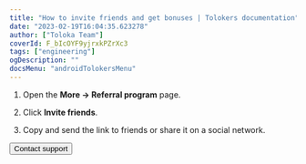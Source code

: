 ```yaml
---
title: "How to invite friends and get bonuses | Tolokers documentation"
date: "2023-02-19T16:04:35.623278"
author: ["Toloka Team"]
coverId: F_bIcOYF9yjrxkPZrXc3
tags: ["engineering"]
ogDescription: ""
docsMenu: "androidTolokersMenu"
---
```



<ReferalContent1/>

1. Open the **More → Referral program** page.

1. Click **Invite friends**.

1. Copy and send the link to friends or share it on a social network.

<ReferalContent2/>

<Button themeColor="light" view="default" size="l" type="link" url="../troubleshooting/support?form-source=referal">Contact support</Button>
